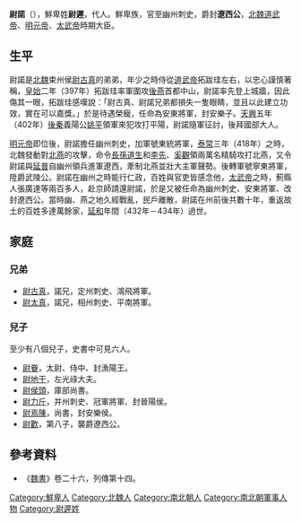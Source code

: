 '''尉諾'''（{{bd|？||？|catIdx=B步}}），鮮卑姓'''尉遲'''，代人。鮮卑族，官至幽州刺史，爵封'''遼西公'''，[[北魏|北魏]][[拓跋珪|道武帝]]、[[拓跋嗣|明元帝]]、[[太武帝|太武帝]]時期大臣。

==生平==
尉諾是[[北魏|北魏]]束州侯[[尉古真|尉古真]]的弟弟，年少之時侍從[[拓跋珪|道武帝]]拓跋珪左右，以忠心謹慎著稱，[[皇始_(北魏)|皇始]]二年（397年）拓跋珪率軍圍攻[[後燕|後燕]]首都中山，尉諾率先登上城牆，因此傷其一眼，拓跋珪感嘆說：「尉古真、尉諾兄弟都損失一隻眼睛，並且以此建立功效，實在可以嘉獎。」於是待遇榮寵，任命為安東將軍，封安樂子。[[天兴_(北魏)|天興]]五年（402年）[[後秦|後秦]]義陽公[[姚平|姚平]]領軍來犯攻打平陽，尉諾隨軍征討，後拜國部大人。

[[拓跋嗣|明元帝]]即位後，尉諾擔任幽州刺史，加軍號東統將軍，[[泰常|泰常]]三年（418年）之時，北魏發動對[[北燕|北燕]]的攻擊，命令[[長孫道生|長孫道生]]和[[李先|李先]]、[[奚觀|奚觀]]領兩萬名精騎攻打北燕，又令尉諾與[[延普|延普]]自幽州領兵進軍遼西，牽制北燕並壯大主軍聲勢。後轉軍號寧東將軍，陞爵武陵公。尉諾在幽州之時能行仁政，百姓與官吏皆感念他，[[太武帝|太武帝]]之時，薊縣人張廣達等兩百多人，赴京師請還尉諾，於是又被任命為幽州刺史、安東將軍、改封遼西公。當時幽、燕之地久經戰亂，民戶離散，尉諾在州前後共數十年，重返故土的百姓多達萬餘家，[[延和_(北魏)|延和]]年間（432年－434年）過世。

==家庭==
===兄弟===
*[[尉古真|尉古真]]，諾兄，定州刺史、鴻飛將軍。
*[[尉太真|尉太真]]，諾兄，相州刺史、平南將軍。
===兒子===
至少有八個兒子，史書中可見六人。
*[[尉眷|尉眷]]，太尉、侍中、封漁陽王。
*[[尉地干|尉地干]]，左光祿大夫。
*[[尉侯頭|尉侯頭]]，庫部尚書。
*[[尉力斤|尉力斤]]，并州刺史、冠軍將軍、封晉陽侯。
*[[尉焉陳|尉焉陳]]，尚書，封安樂侯。
*[[尉歡|尉歡]]，第八子，襲爵遼西公。

==參考資料==
*《[[魏書|魏書]]》卷二十六，列傳第十四。

[[Category:鮮卑人|Category:鮮卑人]]
[[Category:北魏人|Category:北魏人]]
[[Category:南北朝人|Category:南北朝人]]
[[Category:南北朝軍事人物|Category:南北朝軍事人物]]
[[Category:尉遲姓|Category:尉遲姓]]